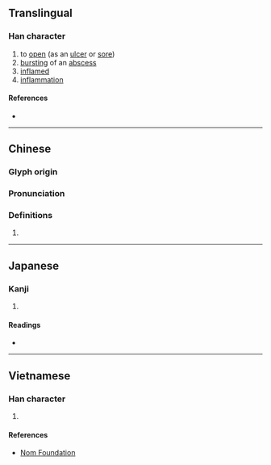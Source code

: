{{character info/new}}
==Translingual==

===Han character===
{{Han char|rn=78|rad=歹|as=12|sn=16|four=|canj=MNLMC|ids=⿰歹貴}}

# to [[open]] (as an [[ulcer]] or [[sore]])
# [[burst]]ing of an [[abscess]]
# [[inflamed]]
# [[inflammation]]

====References====
* {{Han ref|kx=0583.180|dkj=16571|dj=0976.060|hdz=21394.150|uh=6BA8|ud=27560}}

----

==Chinese==
{{zh-forms|s=㱮}}

===Glyph origin===
{{Han etym}}

===Pronunciation===
{{zh-pron
|m=huì,kuì
|c=kui2
|mc=y
|oc=y
|ma=
|cat=v,a,n
}}

===Definitions===
{{zh-hanzi}}

# {{rfdef|lang=zh}}

----

==Japanese==

===Kanji===
{{ja-kanji|grade=|rs=歹12}}

# {{defn|lang=ja|sort=歹12}}

====Readings====
* {{ja-readings|on=[[かい]] (kai), [[え]] (e), [[こつ]] (kotsu), [[ごち]] (gochi)|kun=[[ただれる]] (tadareru)}}

----

==Vietnamese==

===Han character===
{{vi-readings|rs=歹12| hanviet = hội}}

# {{defn|lang=vi|sort=歹12}}

====References====
* [http://nomfoundation.org/common/nom_details.php?codepoint=6ba8 Nom Foundation]